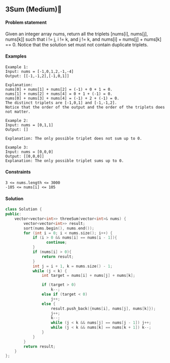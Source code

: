 ## 3Sum (Medium)🎯
#### Problem statement
Given an integer array nums, return all the triplets [nums[i], nums[j], nums[k]] such that i != j, i != k, and j != k, and nums[i] + nums[j] + nums[k] == 0.
Notice that the solution set must not contain duplicate triplets.

#### Examples
```
Example 1:
Input: nums = [-1,0,1,2,-1,-4]
Output: [[-1,-1,2],[-1,0,1]]

Explanation: 
nums[0] + nums[1] + nums[2] = (-1) + 0 + 1 = 0.
nums[1] + nums[2] + nums[4] = 0 + 1 + (-1) = 0.
nums[0] + nums[3] + nums[4] = (-1) + 2 + (-1) = 0.
The distinct triplets are [-1,0,1] and [-1,-1,2].
Notice that the order of the output and the order of the triplets does not matter.

Example 2:
Input: nums = [0,1,1]
Output: []

Explanation: The only possible triplet does not sum up to 0.

Example 3:
Input: nums = [0,0,0]
Output: [[0,0,0]]
Explanation: The only possible triplet sums up to 0.
```
#### Constraints
```
3 <= nums.length <= 3000
-105 <= nums[i] <= 105
```
#### Solution
```cpp
class Solution {
public:
    vector<vector<int>> threeSum(vector<int>& nums) {
        vector<vector<int>> result;
        sort(nums.begin(), nums.end());
        for (int i = 0; i < nums.size(); i++) {
            if (i > 0 && nums[i] == nums[i - 1]){
                  continue;
            }
            if (nums[i] > 0){
                return result;
            }
            int j = i + 1, k = nums.size() - 1;
            while (j < k) {
                int target = nums[i] + nums[j] + nums[k];

                if (target > 0)
                    k--;
                else if (target < 0)
                    j++;
                else {
                    result.push_back({nums[i], nums[j], nums[k]});
                    j++;
                    k--;
                    while (j < k && nums[j] == nums[j - 1]) j++;
                    while (j < k && nums[k] == nums[k + 1]) k--;
                }
            }
        }
        return result;
    }
};
```